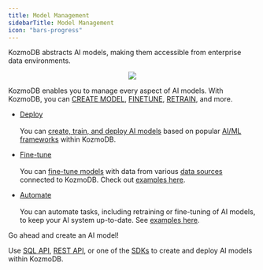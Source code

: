 ```yaml
---
title: Model Management
sidebarTitle: Model Management
icon: "bars-progress"
---
```


KozmoDB abstracts AI models, making them accessible from enterprise data environments.

<p align="center">
  <img src="/assets/model-management.png" />
</p>

KozmoDB enables you to manage every aspect of AI models. With KozmoDB, you can [CREATE MODEL](/kozmodb_sql/sql/create/model), [FINETUNE](/kozmodb_sql/sql/api/finetune), [RETRAIN](/kozmodb_sql/sql/api/retrain), and more.

* [Deploy](/kozmodb_sql/sql/create/model)
<br></br>You can [create, train, and deploy AI models](/kozmodb_sql/sql/create/model) based on popular [AI/ML frameworks](/integrations/ai-overview) within KozmoDB.

* [Fine-tune](/kozmodb_sql/sql/api/finetune)
<br></br>You can [fine-tune models](/kozmodb_sql/sql/api/finetune) with data from various [data sources](/integrations/data-overview) connected to KozmoDB. Check out [examples here](/use-cases/automated_finetuning/overview).

* [Automate](/kozmodb_sql/sql/create/jobs)
<br></br>You can automate tasks, including retraining or fine-tuning of AI models, to keep your AI system up-to-date. See [examples here](/use-cases/ai_workflow_automation/overview).

<Tip>
Go ahead and create an AI model!

Use [SQL API](/kozmodb_sql/overview), [REST API](/rest/overview), or one of the [SDKs](/sdks/overview) to create and deploy AI models within KozmoDB.
</Tip>
